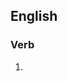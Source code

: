 ==English==

===Verb===
{{head|en|present participle}}

# {{present participle of|empurple|lang=en|nocat=1}}